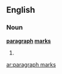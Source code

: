 ==English==

===Noun===
'''[[paragraph]] [[mark]]s'''

# {{plural of|[[paragraph mark]]}}

[[ar:paragraph marks]]